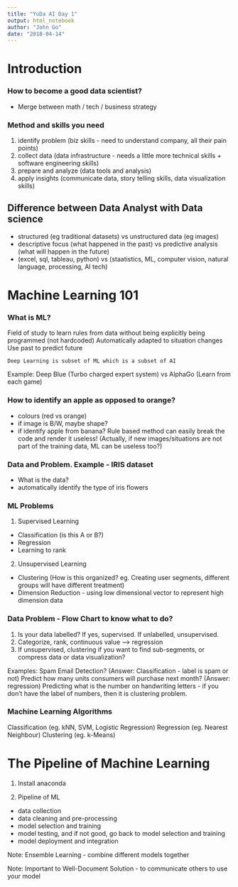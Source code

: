 ```yaml
---
title: "YuDa AI Day 1"
output: html_notebook
author: "John Go"
date: "2018-04-14"
---
```


# Introduction

### How to become a good data scientist?
- Merge between math / tech / business strategy

### Method and skills you need
1. identify problem (biz skills - need to understand company, all their pain points) 
2. collect data (data infrastructure - needs a little more technical skills + software engineering skills)
3. prepare and analyze (data tools and analysis)
4. apply insights (communicate data, story telling skills, data visualization skills)

## Difference between Data Analyst with Data science
- structured (eg traditional datasets) vs unstructured data (eg images)
- descriptive focus (what happened in the past) vs predictive analysis (what will happen in the future)
- (excel, sql, tableau, python) vs (staatistics, ML, computer vision, natural language, processing, AI tech)

# Machine Learning 101

### What is ML?
Field of study to learn rules from data without being explicitly being programmed (not hardcoded)
Automatically adapted to situation changes
Use past to predict future

`Deep Learning is subset of ML which is a subset of AI`

Example: Deep Blue (Turbo charged expert system) vs AlphaGo (Learn from each game)

### How to identify an apple as opposed to orange?
- colours (red vs orange)
- if image is B/W, maybe shape?
- if identify apple from banana? 
Rule based method can easily break the code and render it useless!
(Actually, if new images/situations are not part of the training data, ML can be useless too?)

### Data and Problem. Example - IRIS dataset
- What is the data?
- automatically identify the type of iris flowers

### ML Problems
1. Supervised Learning 
- Classification (is this A or B?)
- Regression
- Learning to rank
2. Unsupervised Learning
- Clustering (How is this organized? eg. Creating user segments, different groups will have different treatment)
- Dimension Reduction - using low dimensional vector to represent high dimension data

### Data Problem - Flow Chart to know what to do?
1. Is your data labelled? If yes, supervised. If unlabelled, unsupervised.
2. Categorize, rank, continuous value --> regression
3. If unsupervised, clustering if you want to find sub-segments, or compress data or data visualization?

Examples:
Spam Email Detection? (Answer: Classification - label is spam or not)
Predict how many units consumers will purchase next month? (Answer: regression)
Predicting what is the number on handwriting letters - if you don't have the label of numbers, then it is clustering problem.

### Machine Learning Algorithms
Classification (eg. kNN, SVM, Logistic Regression)
Regression (eg. Nearest Neighbour)
Clustering (eg. k-Means)

# The Pipeline of Machine Learning

1. Install anaconda

2. Pipeline of ML
- data collection
- data cleaning and pre-processing
- model selection and training
- model testing, and if not good, go back to model selection and training
- model deployment and integration

Note: Ensemble Learning
- combine different models together

Note: Important to Well-Document Solution
- to communicate others to use your model



